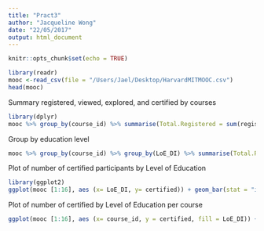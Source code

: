 ```yaml
---
title: "Pract3"
author: "Jacqueline Wong"
date: "22/05/2017"
output: html_document
---
```


```r
knitr::opts_chunk$set(echo = TRUE)
```

```r
library(readr)
mooc <-read_csv(file = "/Users/Jael/Desktop/HarvardMITMOOC.csv")
head(mooc)
```
Summary registered, viewed, explored, and certified by courses
```r
library(dplyr)
mooc %>% group_by(course_id) %>% summarise(Total.Registered = sum(registered), Total.Viewed = sum(viewed), Total.Explored = sum (explored), Total.Certified = sum (certified)) 
```
Group by education level
```r
mooc %>% group_by(course_id) %>% group_by(LoE_DI) %>% summarise(Total.Registered = sum(registered), Total.Viewed = sum(viewed), Total.Explored = sum (explored), Total.Certified = sum (certified)) 
```

Plot of number of certified participants by Level of Education
```r
library(ggplot2)
ggplot(mooc [1:16], aes (x= LoE_DI, y= certified)) + geom_bar(stat = "identity") 
```

Plot of number of certified by Level of Education per course
```r
ggplot(mooc [1:16], aes (x= course_id, y = certified, fill = LoE_DI)) + geom_bar(stat = "identity")
```